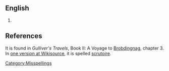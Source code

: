 ==English==
{{en-noun}}
# {{misspelling of|escritoire}}

==References==
It is found in ''Gulliver's Travels'', Book II:  A Voyage to [[Brobdingnag]], chapter 3.  In [[s:Gulliver%27s_Travels/Part_II/Chapter_III|one version at Wikisource]], it is spelled [[scrutoire]].

[[Category:Misspellings]]